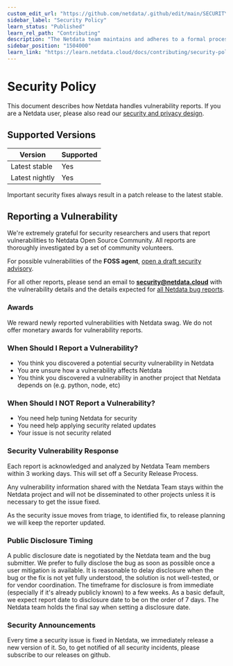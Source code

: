 ```yaml
---
custom_edit_url: "https://github.com/netdata/.github/edit/main/SECURITY.md"
sidebar_label: "Security Policy"
learn_status: "Published"
learn_rel_path: "Contributing"
description: "The Netdata team maintains and adheres to a formal process any time a member of the community reports a security vulnerability."
sidebar_position: "1504000"
learn_link: "https://learn.netdata.cloud/docs/contributing/security-policy"
---
```


# Security Policy

This document describes how Netdata handles vulnerability reports. If you are a Netdata user, please also read our [security and privacy design](/docs/architecture/security-and-privacy-design).

## Supported Versions

| Version | Supported |
|-------  | --------- |
| Latest stable  | Yes       |
| Latest nightly  | Yes       |

Important security fixes always result in a patch release to the latest stable.

## Reporting a Vulnerability

We're extremely grateful for security researchers and users that report vulnerabilities to Netdata Open Source Community. All reports are thoroughly investigated by a set of community volunteers.

For possible vulnerabilities of the **FOSS agent**, [open a draft security advisory](https://github.com/netdata/netdata/security/advisories/new).

For all other reports, please send an email to **security@netdata.cloud** with
the vulnerability details and the details expected for [all Netdata bug
reports](https://github.com/netdata/netdata/blob/master/.github/ISSUE_TEMPLATE/BUG_REPORT.yml).

### Awards

We reward newly reported vulnerabilities with Netdata swag. We do not offer monetary awards for vulnerability reports.

### When Should I Report a Vulnerability?

-   You think you discovered a potential security vulnerability in Netdata
-   You are unsure how a vulnerability affects Netdata
-   You think you discovered a vulnerability in another project that Netdata depends on (e.g. python, node, etc)

### When Should I NOT Report a Vulnerability?

-   You need help tuning Netdata for security
-   You need help applying security related updates
-   Your issue is not security related

### Security Vulnerability Response

Each report is acknowledged and analyzed by Netdata Team members within 3 working days. This will set off a Security Release Process.

Any vulnerability information shared with the Netdata Team stays within the Netdata project and will not be disseminated to other projects unless it is necessary to get the issue fixed.

As the security issue moves from triage, to identified fix, to release planning we will keep the reporter updated.

### Public Disclosure Timing

A public disclosure date is negotiated by the Netdata team and the bug submitter. We prefer to fully disclose the bug as soon as possible once a user mitigation is available. It is reasonable to delay disclosure when the bug or the fix is not yet fully understood, the solution is not well-tested, or for vendor coordination. The timeframe for disclosure is from immediate (especially if it's already publicly known) to a few weeks. As a basic default, we expect report date to disclosure date to be on the order of 7 days. The Netdata team holds the final say when setting a disclosure date.

### Security Announcements

Every time a security issue is fixed in Netdata, we immediately release a new version of it. So, to get notified of all security incidents, please subscribe to our releases on github.
